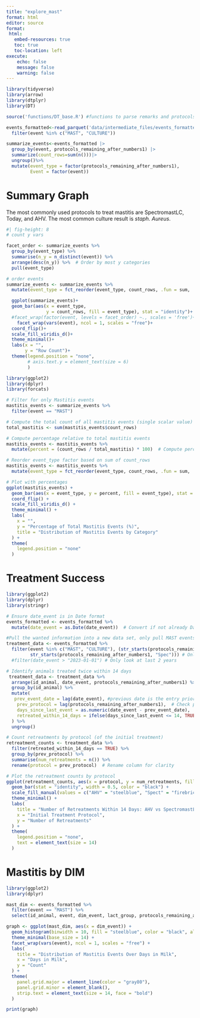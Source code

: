 ```yaml
---
title: "explore_mast"
format: html
editor: source
format: 
 html:
   embed-resources: true
   toc: true
   toc-location: left
execute:
    echo: false
    message: false
    warning: false
---
```


```r
library(tidyverse)
library(arrow)
library(dtplyr)
library(DT)

source('functions/DT_base.R') #functions to parse remarks and protocols

events_formatted<-read_parquet('data/intermediate_files/events_formatted.parquet') |> 
  filter(event %in% c("MAST", "CULTURE")) 

summarize_events<-events_formatted |> 
  group_by(event, protocols_remaining_after_numbers1) |> 
  summarize(count_rows=sum(n()))|>
  ungroup()%>%
  mutate(event_type = factor(protocols_remaining_after_numbers1), 
         Event = factor(event))
```

# Summary Graph

The most commonly used protocols to treat mastitis are SpectromastLC, Today, and AHV. The most common culture result is *staph. Aureus*.

```r
#| fig-height: 8
# count y vars

facet_order <- summarize_events %>%
  group_by(event_type) %>%
  summarise(n_y = n_distinct(event)) %>%
  arrange(desc(n_y)) %>%  # Order by most y categories
  pull(event_type)

# order events
summarize_events <- summarize_events %>%
  mutate(event_type = fct_reorder(event_type, count_rows, .fun = sum, .desc = FALSE)) 

  ggplot(summarize_events)+
  geom_bar(aes(x = event_type,
               y = count_rows, fill = event_type), stat = "identity")+
  #facet_wrap(factor(event, levels = facet_order) ~., scales = 'free')+
    facet_wrap(vars(event), ncol = 1, scales = "free")+
  coord_flip()+
  scale_fill_viridis_d()+
  theme_minimal()+
  labs(x = "",
       y = "Row Count")+
  theme(legend.position = "none",
        # axis.text.y = element_text(size = 6)
        )
```

```r
library(ggplot2)
library(dplyr)
library(forcats)

# Filter for only Mastitis events
mastitis_events <- summarize_events %>%
  filter(event == "MAST")

# Compute the total count of all mastitis events (single scalar value)
total_mastitis <- sum(mastitis_events$count_rows)

# Compute percentage relative to total mastitis events
mastitis_events <- mastitis_events %>%
  mutate(percent = (count_rows / total_mastitis) * 100)  # Compute percentage

# Reorder event_type factor based on sum of count_rows
mastitis_events <- mastitis_events %>%
  mutate(event_type = fct_reorder(event_type, count_rows, .fun = sum, .desc = FALSE))

# Plot with percentages
ggplot(mastitis_events) +
  geom_bar(aes(x = event_type, y = percent, fill = event_type), stat = "identity") +
  coord_flip() +
  scale_fill_viridis_d() +
  theme_minimal() +
  labs(
    x = "",
    y = "Percentage of Total Mastitis Events (%)",
    title = "Distribution of Mastitis Events by Category"
  ) +
  theme(
    legend.position = "none"
  )
```

# Treatment Success

```r
library(ggplot2)
library(dplyr)
library(stringr)

# Ensure date_event is in Date format
events_formatted <- events_formatted %>%
  mutate(date_event = as.Date(date_event))  # Convert if not already Date type

#Pull the wanted information into a new data set, only pull MAST events that used AHV or Spec
treatment_data <- events_formatted %>%
  filter(event %in% c("MAST", "CULTURE"), (str_starts(protocols_remaining_after_numbers1, "AHV") |
         str_starts(protocols_remaining_after_numbers1, "Spec"))) # Only relevant treatments
  #filter(date_event > "2023-01-01") # Only look at last 2 years

# Identify animals treated twice within 14 days
 treatment_data <- treatment_data %>%
  arrange(id_animal, date_event, protocols_remaining_after_numbers1) %>% 
  group_by(id_animal) %>%
  mutate(
   prev_event_date = lag(date_event), #previous date is the entry prior to date_event, looks by animal because of group_by
    prev_protocol = lag(protocols_remaining_after_numbers1),  # Check previous protocol
    days_since_last_event = as.numeric(date_event - prev_event_date),
    retreated_within_14_days = ifelse(days_since_last_event <= 14, TRUE, FALSE)
  ) %>%
  ungroup()

# Count retreatments by protocol (of the initial treatment)
retreatment_counts <- treatment_data %>%
  filter(retreated_within_14_days == TRUE) %>%
  group_by(prev_protocol) %>%
  summarise(num_retreatments = n()) %>%
  rename(protocol = prev_protocol)  # Rename column for clarity

# Plot the retreatment counts by protocol
ggplot(retreatment_counts, aes(x = protocol, y = num_retreatments, fill = protocol)) +
  geom_bar(stat = "identity", width = 0.5, color = "black") +
  scale_fill_manual(values = c("AHV" = "steelblue", "Spect" = "firebrick")) +  # Custom colors
  theme_minimal() +
  labs(
    title = "Number of Retreatments Within 14 Days: AHV vs SpectromastLC",
    x = "Initial Treatment Protocol",
    y = "Number of Retreatments"
  ) +
  theme(
    legend.position = "none",
    text = element_text(size = 14)
  )
```

# Mastitis by DIM

```r
library(ggplot2)
library(dplyr)

mast_dim <- events_formatted %>% 
  filter(event == "MAST") %>% 
  select(id_animal, event, dim_event, lact_group, protocols_remaining_after_letters1)  

graph <- ggplot(mast_dim, aes(x = dim_event)) +
  geom_histogram(binwidth = 10, fill = "steelblue", color = "black", alpha = 0.7) +
  theme_minimal(base_size = 14) +
  facet_wrap(vars(event), ncol = 1, scales = "free") +
  labs(
    title = "Distribution of Mastitis Events Over Days in Milk",
    x = "Days in Milk",
    y = "Count"
  ) +
  theme(
    panel.grid.major = element_line(color = "gray80"),
    panel.grid.minor = element_blank(),
    strip.text = element_text(size = 14, face = "bold")
  )

print(graph)
```

# 


